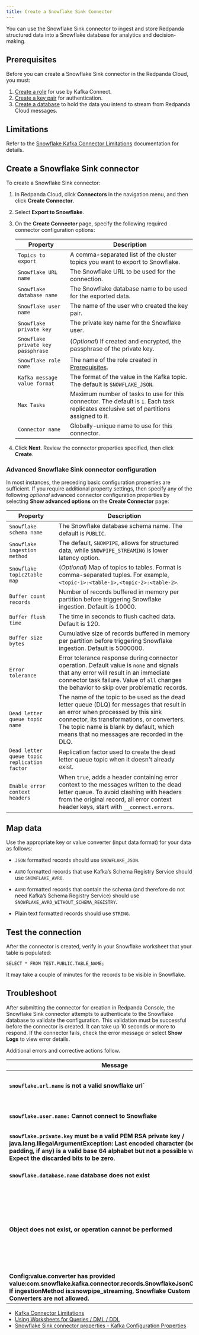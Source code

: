 ```yaml
---
title: Create a Snowflake Sink Connector
---
```


<head>
    <meta name="title" content="Create a Snowflake Sink Connector | Redpanda Docs"/>
    <meta name="description" content="Use the Redpanda Cloud UI to create a Snowflake Sink Connector."/>
    <link rel="canonical" href="https://docs.redpanda.com/docs/deploy/deployment-option/cloud/managed-connectors/create-snowflake-connector/" />
</head>


You can use the Snowflake Sink connector to ingest and store Redpanda structured data into a
Snowflake database for analytics and decision-making.

## Prerequisites

Before you can create a Snowflake Sink connector in the Redpanda Cloud, you
must:

1. [Create a role](https://docs.snowflake.com/en/user-guide/kafka-connector-install#creating-a-role-to-use-the-kafka-connector)
   for use by Kafka Connect.
2. [Create a key pair](https://docs.snowflake.com/en/user-guide/key-pair-auth#configuring-key-pair-authentication)
   for authentication.
3. [Create a database](https://docs.snowflake.com/en/user-guide/getting-started-tutorial-create-objects#creating-a-database)
   to hold the data you intend to stream from Redpanda Cloud messages.

## Limitations

Refer to the [Snowflake Kafka Connector Limitations](https://docs.snowflake.com/en/user-guide/kafka-connector-overview#kafka-connector-limitations)
documentation for details.

## Create a Snowflake Sink connector

To create a Snowflake Sink connector:

1. In Redpanda Cloud, click **Connectors** in the navigation menu, and then
   click **Create Connector**.
2. Select **Export to Snowflake**.
3. On the **Create Connector** page, specify the following required connector configuration options:

   | Property                     | Description |
   | ---------------------------- | ----------- |
   | `Topics to export`         | A comma-separated list of the cluster topics you want to export to Snowflake. |
   | `Snowflake URL name`   | The Snowflake URL to be used for the connection. |
   | `Snowflake database name` | The Snowflake database name to be used for the exported data. |
   | `Snowflake user name` | The name of the user who created the key pair. |
   | `Snowflake private key` | The private key name for the Snowflake user. |
   | `Snowflake private key passphrase` | (_Optional_) If created and encrypted, the passphrase of the private key. |
   | `Snowflake role name` | The name of the role created in [Prerequisites](../create-snowflake-connector#prerequisites). |
   | `Kafka message value format` | The format of the value in the Kafka topic. The default is `SNOWFLAKE_JSON`. |
   | `Max Tasks`                    | Maximum number of tasks to use for this connector. The default is `1`. Each task replicates exclusive set of partitions assigned to it. |
   | `Connector name`               | Globally-unique name to use for this connector. |

4. Click **Next**. Review the connector properties specified, then click **Create**.

### Advanced Snowflake Sink connector configuration

In most instances, the preceding basic configuration properties are sufficient.
If you require additional property settings, then specify any of the following
_optional_ advanced connector configuration properties by selecting **Show advanced options**
on the **Create Connector** page:

| Property                     | Description |
| ---------------------------- | ----------- |
| `Snowflake schema name` | The Snowflake database schema name. The default is `PUBLIC`. |
| `Snowflake ingestion method` | The default, `SNOWPIPE`, allows for structured data, while `SNOWPIPE_STREAMING` is lower latency option. |
| `Snowflake topic2table map` | (_Optional_) Map of topics to tables. Format is comma-separated tuples. For example, `<topic-1>:<table-1>,<topic-2>:<table-2>`. |
| `Buffer count records` | Number of records buffered in memory per partition before triggering Snowflake ingestion. Default is 10000. |
| `Buffer flush time` | The time in seconds to flush cached data. Default is 120. |
| `Buffer size bytes` | Cumulative size of records buffered in memory per partition before triggering Snowflake ingestion. Default is 5000000. |
| `Error tolerance` | Error tolerance response during connector operation. Default value is `none` and signals that any error will result in an immediate connector task failure. Value of `all` changes the behavior to skip over problematic records. |
| `Dead letter queue topic name` | The name of the topic to be used as the dead letter queue (DLQ) for messages that result in an error when processed by this sink connector, its transformations, or converters. The topic name is blank by default, which means that no messages are recorded in the DLQ. |
| `Dead letter queue topic replication factor` | Replication factor used to create the dead letter queue topic when it doesn't already exist. |
| `Enable error context headers` | When `true`, adds a header containing error context to the messages written to the dead letter queue. To avoid clashing with headers from the original record, all error context header keys, start with `__connect.errors`. |

## Map data

Use the appropriate key or value converter (input data format) for your data as follows:

- `JSON` formatted records should use `SNOWFLAKE_JSON`.

- `AVRO` formatted records that use Kafka’s Schema Registry Service should use `SNOWFLAKE_AVRO`.

- `AVRO` formatted records that contain the schema (and therefore do not need Kafka’s Schema Registry Service) should use `SNOWFLAKE_AVRO_WITHOUT_SCHEMA_REGISTRY`.

- Plain text formatted records should use `STRING`.

## Test the connection

After the connector is created, verify in your Snowflake worksheet that your table
is populated:

```
SELECT * FROM TEST.PUBLIC.TABLE_NAME;
```

It may take a couple of minutes for the records to be visible in Snowflake.

## Troubleshoot

After submitting the connector for creation in Redpanda Console, the
Snowflake Sink connector attempts to authenticate to the Snowflake database to validate
the configuration. This validation must be successful before the connector is
created. It can take up 10 seconds or more to respond.
If the connector fails, check the error message or select **Show Logs** to view error details.

Additional errors and corrective actions follow.

| Message | Action |
|---------|--------|
| **`snowflake.url.name` is not a valid snowflake url`** | Check to make sure `Snowflake URL name` contains a valid Snowflake URL. |
| **`snowflake.user.name:` Cannot connect to Snowflake** | Check to make sure `Snowflake user name` contains a valid Snowflake user. |
| **`snowflake.private.key` must be a valid PEM RSA private key / java.lang.IllegalArgumentException: Last encoded character (before the padding, if any) is a valid base 64 alphabet but not a possible value. Expect the discarded bits to be zero**. | `Snowflake private key` is invalid. Provide a valid key. |
| **`snowflake.database.name` database does not exist** | Specify a valid database name in `snowflake.database.name`. |
| **Object does not exist, or operation cannot be performed** | Snowflake error that can have several causes: an invalide role is being used, there is no existing Snowflake table, or an incorrect schema name is specified. Verify that the connector configuration and Snowflake settings are valid. |
| **Config:value.converter has provided value:com.snowflake.kafka.connector.records.SnowflakeJsonConverter. If ingestionMethod is:snowpipe_streaming, Snowflake Custom Converters are not allowed.** | Use `STRING` for the `Kafka message value format`. |

<SuggestedReading/>

- [Kafka Connector Limitations](https://docs.snowflake.com/en/user-guide/kafka-connector-overview#kafka-connector-limitations)
- [Using Worksheets for Queries / DML / DDL](https://docs.snowflake.com/en/user-guide/ui-worksheet)
- [Snowflake Sink connector properties - Kafka Configuration Properties](https://docs.snowflake.com/en/user-guide/kafka-connector-install#required-properties)
